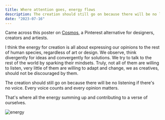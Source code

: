 ```yaml
---
title: Where attention goes, energy flows
description: The creation should still go on because there will be no listening if there's no voice. Every voice counts and every opinion matters.
date: "2023-07-16"
---
```


Came across this poster on [Cosmos](https://www.cosmos.so), a Pinterest alternative for designers, creators and artiests. 

I think the energy for creation is all about expressing our opinions to the rest of human species, regardless of art or design. We observe, think divergently for ideas and convergently for solutions. We try to talk to the rest of the world by sparking their mindsets. Truly, not all of them are willing to listen, very little of them are willing to adapt and change, we as creatives, should not be discouraged by them.

The creation should still go on because there will be no listening if there's no voice. Every voice counts and every opinion matters.

That's where all the energy summing up and contributing to a verse of ourselves.

<div class="md:container md:mx-auto box-border p-8 border-0 bg-slate-50 dark:bg-slate-800">
    <Image class="rounded-lg shadow-2xl" src="/energy.jpg" alt="energy"/>
</div>